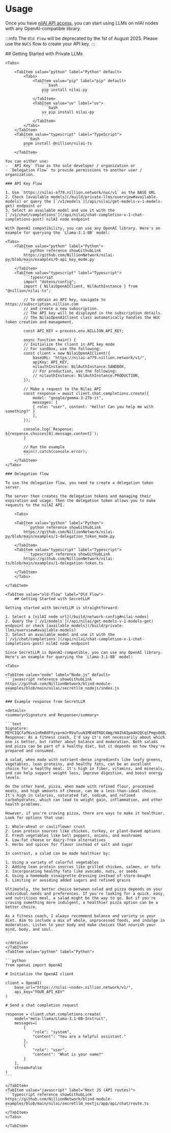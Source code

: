 
# Usage

Once you have [nilAI API access](/build/network-api-access), you can start using LLMs on nilAI nodes with any OpenAI-compatible library.

:::info
The `Old Flow` will be deprecated by the 1st of August 2025. Please use the `NUCS` flow to create your API key.
:::

<Tabs>
    <TabItem value="nucs-flow" label="NUCS" >
    ## Getting Started with Private LLMs

    <Tabs>

        <TabItem value="python" label="Python" default>
            <Tabs>
                <TabItem value="pip" label="pip" default>
                    ```bash
                    pip install nilai-py
                    ```
                </TabItem>
                <TabItem value="uv" label="uv">
                    ```bash
                    uv pip install nilai-py
                    ```
                </TabItem>
            </Tabs>
        </TabItem>
        <TabItem value="typescript" label="TypeScript">
            ```bash
            pnpm install @nillion/nilai-ts
            ```
        </TabItem>

   </Tabs>

    You can either use:
    -  `API Key` flow as the sole developer / organization or
    - `Delegation Flow` to provide permissions to another user / organization.

    ### API Key Flow

    1. Use `https://nilai-a779.nillion.network/nuc/v1` as the BASE URL
    2. Check [available models](/build/private-llms/overview#available-models) or query the [`/v1/models`](/api/nilai/get-models-v-1-models-get) endpoint or
    3. Select an available model and use it with the [`/v1/chat/completions`](/api/nilai/chat-completion-v-1-chat-completions-post) nilAI node endpoint

    With OpenAI compatibility, you can use any OpenAI library. Here's an example for querying the `Llama-3.1-8B` model:

    <Tabs>
        <TabItem value="python" label="Python">
            ```python reference showGithubLink
            https://github.com/NillionNetwork/nilai-py/blob/main/examples/0-api_key_mode.py
            ```
        </TabItem>
        <TabItem value="typescript" label="Typescript">
            ```typescript
            import "dotenv/config";
            import { NilaiOpenAIClient, NilAuthInstance } from "@nillion/nilai-ts";

            // To obtain an API key, navigate to https://subscription.nillion.com
            // and create a new subscription.
            // The API key will be displayed in the subscription details.
            // The NilaiOpenAIClient class automatically handles the NUC token creation and management.

            const API_KEY = process.env.NILLION_API_KEY;

            async function main() {
            // Initialize the client in API key mode
            // For sandbox, use the following:
            const client = new NilaiOpenAIClient({
                baseURL: "https://nilai-a779.nillion.network/v1/",
                apiKey: API_KEY,
                nilauthInstance: NilAuthInstance.SANDBOX,
                // For production, use the following:
                // nilauthInstance: NilAuthInstance.PRODUCTION,
            });

            // Make a request to the Nilai API
            const response = await client.chat.completions.create({
                model: "google/gemma-3-27b-it",
                messages: [
                { role: "user", content: "Hello! Can you help me with something?" }
                ],
            });

            console.log(`Response: ${response.choices[0].message.content}`);
            }

            // Run the example
            main().catch(console.error);
            ```
        </TabItem>
    </Tabs>

    ### Delegation flow

    To use the delegation flow, you need to create a delegation token server.

    The server then creates the delegation tokens and managing their expiration and usage. Then the delegation token allows you to make requests to the nilAI API.

        <Tabs>

        <TabItem value="python" label="Python">
            ```python reference showGithubLink
            https://github.com/NillionNetwork/nilai-py/blob/main/examples/1-delegation_token_mode.py
            ```
        </TabItem>
        <TabItem value="typescript" label="Typescript">
            ```typescript reference showGithubLink
            https://github.com/NillionNetwork/nilai-ts/blob/main/examples/1-delegation-token.ts
            ```
        </TabItem>
        </Tabs>

    </TabItem>

    <TabItem value="old-flow" label="Old Flow">
        ## Getting Started with SecretLLM

    Getting started with SecretLLM is straightforward:

    1. Select a [nilAI node url](/build/network-config#nilai-nodes)
    2. Query the [`/v1/models`](/api/nilai/get-models-v-1-models-get) endpoint or check [available models](/build/private-llms/overview#available-models)
    3. Select an available model and use it with the [`/v1/chat/completions`](/api/nilai/chat-completion-v-1-chat-completions-post) nilAI node endpoint

    Since SecretLLM is OpenAI-compatible, you can use any OpenAI library. Here's an example for querying the `Llama-3.1-8B` model:

    <Tabs>

    <TabItem value="node" label="Node.js" default>
    ```javascript reference showGithubLink
    https://github.com/NillionNetwork/blind-module-examples/blob/main/nilai/secretllm_nodejs/index.js
    ```

    ### Example response from SecretLLM

    <details>
    <summary>Signature and Response</summary>

    ```text
    Signature: MEYCIQCfafKvn1nRmBdFYyxp+mJrRVaTuuN1ME40TRDC4Wg/HAIhAIpm4H2QCqlPmgnOd8/aJXuvWvIAEzKl3ObbbyFMz6iI
    Response: As a fitness coach, I'd say it's not necessarily about which one is better, but rather about balance and moderation. Both salads and pizza can be part of a healthy diet, but it depends on how they're prepared and consumed.

    A salad, when made with nutrient-dense ingredients like leafy greens, vegetables, lean proteins, and healthy fats, can be an excellent choice for a healthy meal. It's high in fiber, vitamins, and minerals, and can help support weight loss, improve digestion, and boost energy levels.

    On the other hand, pizza, when made with refined flour, processed meats, and high amounts of cheese, can be a less-than-ideal choice. It's high in calories, saturated fat, sodium, and refined carbohydrates, which can lead to weight gain, inflammation, and other health problems.

    However, if you're craving pizza, there are ways to make it healthier. Look for options that use:

    1. Whole-wheat or cauliflower crust
    2. Lean protein sources like chicken, turkey, or plant-based options
    3. Fresh vegetables like bell peppers, onions, and mushrooms
    4. Low-fat cheese or dairy-free alternatives
    5. Herbs and spices for flavor instead of salt and sugar

    In contrast, a salad can be made healthier by:

    1. Using a variety of colorful vegetables
    2. Adding lean protein sources like grilled chicken, salmon, or tofu
    3. Incorporating healthy fats like avocado, nuts, or seeds
    4. Using a homemade vinaigrette dressing instead of store-bought
    5. Limiting or avoiding added sugars and refined grains

    Ultimately, the better choice between salad and pizza depends on your individual needs and preferences. If you're looking for a quick, easy, and nutritious meal, a salad might be the way to go. But if you're craving something more indulgent, a healthier pizza option can be a better choice.

    As a fitness coach, I always recommend balance and variety in your diet. Aim to include a mix of whole, unprocessed foods, and indulge in moderation. Listen to your body and make choices that nourish your mind, body, and soul.
    ```

    </details>
    </TabItem>
    <TabItem value="python" label="Python">

    ```python
    from openai import OpenAI

    # Initialize the OpenAI client

    client = OpenAI(
        base_url="https://nilai-<node>.nillion.network/v1/",
        api_key="YOUR_API_KEY"
    )

    # Send a chat completion request

    response = client.chat.completions.create(
        model="meta-llama/Llama-3.1-8B-Instruct",
        messages=[
            {
                "role": "system",
                "content": "You are a helpful assistant."
            },
            {
                "role": "user",
                "content": "What is your name?"
            }
        ],
        stream=False
    )
    ```

    </TabItem>
    <TabItem value="javascript" label="Next JS (API routes)">
    ```typescript reference showGithubLink
    https://github.com/NillionNetwork/blind-module-examples/blob/main/nilai/secretllm_nextjs/app/api/chat/route.ts
    ```
    </TabItem>
    </Tabs>

    </TabItem>

</Tabs>

